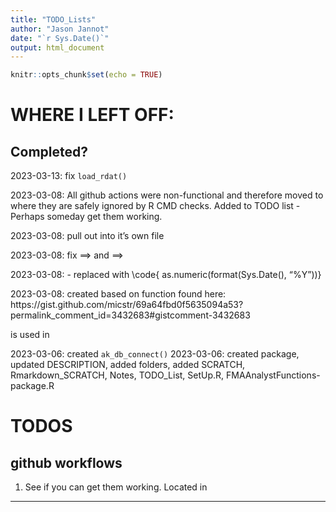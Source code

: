 ```yaml
---
title: "TODO_Lists"
author: "Jason Jannot"
date: "`r Sys.Date()`"
output: html_document
---
```


```r
knitr::opts_chunk$set(echo = TRUE)
```

# WHERE I LEFT OFF:



## Completed?
2023-03-13: fix `load_rdat()`

2023-03-08: All github actions were non-functional and therefore moved to \code{notes/.github} where they are safely ignored by R CMD checks.  Added to TODO list - Perhaps someday get them working.

2023-03-08: pull out \code{subset_partial_year()} into it's own file

2023-03-08: fix \code{read.csv} ==> \code{utils::read.csv} and \code{write.csv} ==> \code{utils::write.csv}

2023-03-08: \code{find_dated_file}  - replaced \code{data.year + 1} with \code{ as.numeric(format(Sys.Date(), "%Y"))}

2023-03-08: created \code{is_date_fmt()} based on function found here:
https://gist.github.com/micstr/69a64fbd0f5635094a53?permalink_comment_id=3432683#gistcomment-3432683
  
\code{is_date_fmt()} is used in \code{find_dated_file()}

2023-03-06: created `ak_db_connect()`
2023-03-06: created package, updated DESCRIPTION, added folders, added SCRATCH, Rmarkdown_SCRATCH, Notes, TODO_List, SetUp.R, FMAAnalystFunctions-package.R

# TODOS
## github workflows
  1. See if you can get them working.  Located in \code {notes/.github}


***

